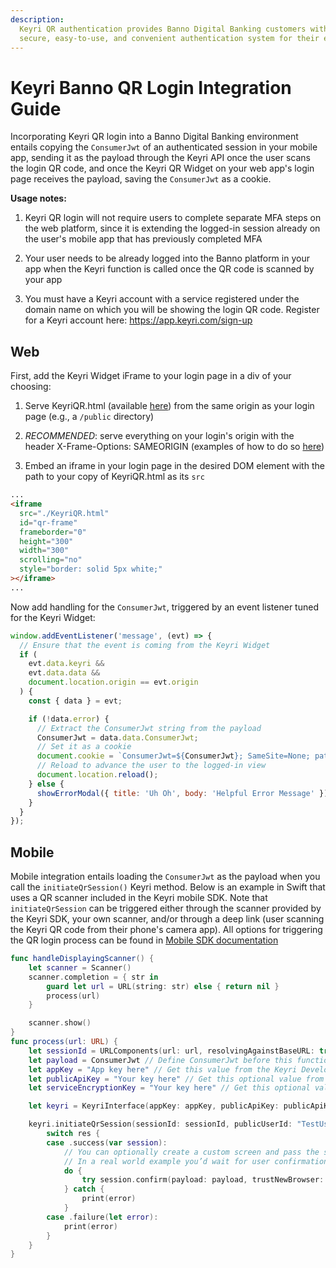 ```yaml
---
description:
  Keyri QR authentication provides Banno Digital Banking customers with a
  secure, easy-to-use, and convenient authentication system for their end-users.
---
```


# Keyri Banno QR Login Integration Guide

Incorporating Keyri QR login into a Banno Digital Banking environment entails
copying the `ConsumerJwt` of an authenticated session in your mobile app,
sending it as the payload through the Keyri API once the user scans the login QR
code, and once the Keyri QR Widget on your web app's login page receives the
payload, saving the `ConsumerJwt` as a cookie.

**Usage notes:**

1.  Keyri QR login will not require users to complete separate MFA steps on the
    web platform, since it is extending the logged-in session already on the
    user's mobile app that has previously completed MFA

2.  Your user needs to be already logged into the Banno platform in your app
    when the Keyri function is called once the QR code is scanned by your app

3.  You must have a Keyri account with a service registered under the domain
    name on which you will be showing the login QR code. Register for a Keyri
    account here: https://app.keyri.com/sign-up

## Web

First, add the Keyri Widget iFrame to your login page in a div of your choosing:

1.  Serve KeyriQR.html (available
    [here](https://raw.githubusercontent.com/Keyri-Co/library-keyri-connect/main/KeyriQR.html))
    from the same origin as your login page (e.g., a `/public` directory)

2.  _RECOMMENDED_: serve everything on your login's origin with the header
    X-Frame-Options: SAMEORIGIN (examples of how to do so
    [here](https://developer.mozilla.org/en-US/docs/Web/HTTP/Headers/X-Frame-Options#examples))[﻿](https://developer.mozilla.org/en-US/docs/Web/HTTP/Headers/X-Frame-Options#examples)

3.  Embed an iframe in your login page in the desired DOM element with the path
    to your copy of KeyriQR.html as its `src`

```html copy
...
<iframe
  src="./KeyriQR.html"
  id="qr-frame"
  frameborder="0"
  height="300"
  width="300"
  scrolling="no"
  style="border: solid 5px white;"
></iframe>
...
```

Now add handling for the `ConsumerJwt`, triggered by an event listener tuned for
the Keyri Widget:

```javascript copy
window.addEventListener('message', (evt) => {
  // Ensure that the event is coming from the Keyri Widget
  if (
    evt.data.keyri &&
    evt.data.data &&
    document.location.origin == evt.origin
  ) {
    const { data } = evt;

    if (!data.error) {
      // Extract the ConsumerJwt string from the payload
      ConsumerJwt = data.data.ConsumerJwt;
      // Set it as a cookie
      document.cookie = `ConsumerJwt=${ConsumerJwt}; SameSite=None; path=/; Secure`;
      // Reload to advance the user to the logged-in view
      document.location.reload();
    } else {
      showErrorModal({ title: 'Uh Oh', body: 'Helpful Error Message' });
    }
  }
});
```

## Mobile

Mobile integration entails loading the `ConsumerJwt` as the payload when you
call the `initiateQrSession()` Keyri method. Below is an example in Swift that
uses a QR scanner included in the Keyri mobile SDK. Note that
`initiateQrSession` can be triggered either through the scanner provided by the
Keyri SDK, your own scanner, and/or through a deep link (user scanning the Keyri
QR code from their phone's camera app). All options for triggering the QR login
process can be found in [Mobile SDK documentation](/mobile-sdks)

```swift copy
func handleDisplayingScanner() {
    let scanner = Scanner()
    scanner.completion = { str in
        guard let url = URL(string: str) else { return nil }
        process(url)
    }

    scanner.show()
}
func process(url: URL) {
    let sessionId = URLComponents(url: url, resolvingAgainstBaseURL: true)?.queryItems?.first(where: { $0.name == "sessionId" })?.value ?? ""
    let payload = ConsumerJwt // Define ConsumerJwt before this function by extracting it from your app storage or environment
    let appKey = "App key here" // Get this value from the Keyri Developer Portal
    let publicApiKey = "Your key here" // Get this optional value from the Keyri Developer Portal
    let serviceEncryptionKey = "Your key here" // Get this optional value from the Keyri Developer Portal

    let keyri = KeyriInterface(appKey: appKey, publicApiKey: publicApiKey, serviceEncryptionKey: serviceEncryptionKey) // Be sure to import the SDK at the top of the file

    keyri.initiateQrSession(sessionId: sessionId, publicUserId: "TestUser") { res in
        switch res {
        case .success(var session):
            // You can optionally create a custom screen and pass the session ID there. We recommend this approach for large enterprises
            // In a real world example you’d wait for user confirmation first
            do {
                try session.confirm(payload: payload, trustNewBrowser: true) // or session.deny()
            } catch {
                print(error)
            }
        case .failure(let error):
            print(error)
        }
    }
}
```

